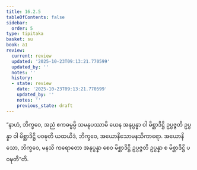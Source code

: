 ```yaml
---
title: 16.2.5
tableOfContents: false
sidebar:
  order: 5
type: tipitaka
basket: su
book: a1
review:
  current: review
  updated: '2025-10-23T09:13:21.770599'
  updated_by: ''
  notes: ''
  history:
  - state: review
    date: '2025-10-23T09:13:21.770599'
    updated_by: ''
    notes: ''
    previous_state: draft
---
```



<ReviewStatus review={frontmatter.review} showDetails={true} />

<HypothesisAnnotation frontmatter={frontmatter} />

<DynamicBreadcrumb />

<Division number="302" book="a1" e="ch" v="15" p="33">

<Paragraph number="390" book="a1">
“နာဟံ, ဘိက္ခဝေ, အညံ ဧကဓမ္မမ္ပိ သမနုပဿာမိ ယေန အနုပ္ပန္နာ ဝါ မိစ္ဆာဒိဋ္ဌိ ဥပ္ပဇ္ဇတိ ဥပ္ပန္နာ ဝါ မိစ္ဆာဒိဋ္ဌိ ပဝဍ္ဎတိ ယထယိဒံ, ဘိက္ခဝေ, အယောနိသောမနသိကာရော. အယောနိသော, ဘိက္ခဝေ, မနသိ ကရောတော အနုပ္ပန္နာ စေဝ မိစ္ဆာဒိဋ္ဌိ ဥပ္ပဇ္ဇတိ ဥပ္ပန္နာ စ မိစ္ဆာဒိဋ္ဌိ ပဝဍ္ဎတီ”တိ.
</Paragraph>
</Division>